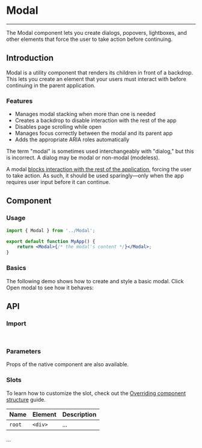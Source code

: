 
<Meta title="Feedback/Modal" />

# Modal

---

The Modal component lets you create dialogs, popovers, lightboxes, and other elements that force the user to take action before continuing.

## Introduction

Modal is a utility component that renders its children in front of a backdrop. This lets you create an element that your users must interact with before continuing in the parent application.

### Features

-   Manages modal stacking when more than one is needed
-   Creates a backdrop to disable interaction with the rest of the app
-   Disables page scrolling while open
-   Manages focus correctly between the modal and its parent app
-   Adds the appropriate ARIA roles automatically

The term "modal" is sometimes used interchangeably with "dialog," but this is incorrect. A dialog may be modal or non-modal (modeless).

A modal [blocks interaction with the rest of the application](https://en.wikipedia.org/wiki/Modal_window), forcing the user to take action. As such, it should be used sparingly—only when the app requires user input before it can continue.

## Component

### Usage

```jsx
import { Modal } from '../Modal';

export default function MyApp() {
    return <Modal>{/* the modal's content */}</Modal>;
}
```

### Basics

The following demo shows how to create and style a basic modal. Click Open modal to see how it behaves:

<Canvas sourceState="hidden" of={ModalDefaultStories.Primary} />

## API

### Import

```jsx
import { Modal } from '../Modal';
```

### Parameters

Props of the native component are also available.

<ArgTypes of={Modal} />

### Slots

To learn how to customize the slot, check out the [Overriding component structure](?path=/docs/docs-intro--docs#overriding-component-structure) guide.

| Name   | Element | Description |
| ------ | ------- | ----------- |
| `root` | `<div>` | ...         |

...
